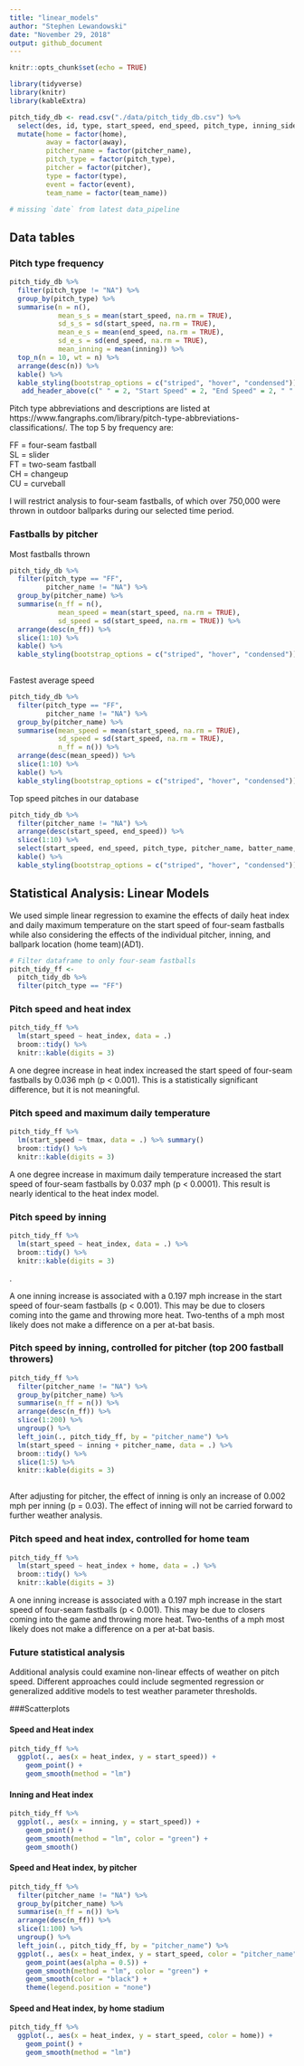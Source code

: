 ```yaml
---
title: "linear_models"
author: "Stephen Lewandowski"
date: "November 29, 2018"
output: github_document
---
```


```r
knitr::opts_chunk$set(echo = TRUE)

library(tidyverse)
library(knitr)
library(kableExtra)
```



```r
pitch_tidy_db <- read.csv("./data/pitch_tidy_db.csv") %>%
  select(des, id, type, start_speed, end_speed, pitch_type, inning_side, inning, count, away, home, pitcher, event, batter_name, pitcher_name, team_name, tfs_zulu, tmax, tmin, tmean, tdmean, heat_index, rh) %>% 
  mutate(home = factor(home),
         away = factor(away),
         pitcher_name = factor(pitcher_name),
         pitch_type = factor(pitch_type),
         pitcher = factor(pitcher),
         type = factor(type),
         event = factor(event),
         team_name = factor(team_name))

# missing `date` from latest data_pipeline
```

## Data tables

### Pitch type frequency
```r

pitch_tidy_db %>%
  filter(pitch_type != "NA") %>% 
  group_by(pitch_type) %>% 
  summarise(n = n(),
            mean_s_s = mean(start_speed, na.rm = TRUE),
            sd_s_s = sd(start_speed, na.rm = TRUE),
            mean_e_s = mean(end_speed, na.rm = TRUE),
            sd_e_s = sd(end_speed, na.rm = TRUE),
            mean_inning = mean(inning)) %>%
  top_n(n = 10, wt = n) %>% 
  arrange(desc(n)) %>% 
  kable() %>% 
  kable_styling(bootstrap_options = c("striped", "hover", "condensed")) %>% 
   add_header_above(c(" " = 2, "Start Speed" = 2, "End Speed" = 2, " " = 1))
```
Pitch type abbreviations and descriptions are listed at https://www.fangraphs.com/library/pitch-type-abbreviations-classifications/. The top 5 by frequency are:

FF = four-seam fastball  
SL = slider   
FT = two-seam fastball  
CH = changeup  
CU = curveball  
  
I will restrict analysis to four-seam fastballs, of which over 750,000 were thrown in outdoor ballparks during our selected time period.

### Fastballs by pitcher

Most fastballs thrown

```r

pitch_tidy_db %>% 
  filter(pitch_type == "FF",
         pitcher_name != "NA") %>% 
  group_by(pitcher_name) %>% 
  summarise(n_ff = n(),
            mean_speed = mean(start_speed, na.rm = TRUE),
            sd_speed = sd(start_speed, na.rm = TRUE)) %>% 
  arrange(desc(n_ff)) %>% 
  slice(1:10) %>% 
  kable() %>% 
  kable_styling(bootstrap_options = c("striped", "hover", "condensed")) 
  
```



Fastest average speed
```r

pitch_tidy_db %>% 
  filter(pitch_type == "FF",
         pitcher_name != "NA") %>% 
  group_by(pitcher_name) %>% 
  summarise(mean_speed = mean(start_speed, na.rm = TRUE),
            sd_speed = sd(start_speed, na.rm = TRUE),
            n_ff = n()) %>% 
  arrange(desc(mean_speed)) %>% 
  slice(1:10) %>% 
  kable() %>% 
  kable_styling(bootstrap_options = c("striped", "hover", "condensed")) 

```

Top speed pitches in our database

```r
pitch_tidy_db %>% 
  filter(pitcher_name != "NA") %>% 
  arrange(desc(start_speed, end_speed)) %>% 
  slice(1:10) %>%
  select(start_speed, end_speed, pitch_type, pitcher_name, batter_name, inning, des, home, away, tmax, heat_index) %>% 
  kable() %>% 
  kable_styling(bootstrap_options = c("striped", "hover", "condensed")) 
```




## Statistical Analysis: Linear Models

We used simple linear regression to examine the effects of daily heat index and daily maximum temperature on the start speed of four-seam fastballs while also considering the effects of the individual pitcher, inning, and ballpark location (home team)(AD1).



```r


# Filter dataframe to only four-seam fastballs
pitch_tidy_ff <-
  pitch_tidy_db %>% 
  filter(pitch_type == "FF")

```



### Pitch speed and heat index  

```r
pitch_tidy_ff %>% 
  lm(start_speed ~ heat_index, data = .) 
  broom::tidy() %>% 
  knitr::kable(digits = 3)
```


A one degree increase in heat index increased the start speed of four-seam fastballs by 0.036 mph (p < 0.001). This is a statistically significant difference, but it is not meaningful.  



### Pitch speed and maximum daily temperature

```r
pitch_tidy_ff %>% 
  lm(start_speed ~ tmax, data = .) %>% summary()
  broom::tidy() %>% 
  knitr::kable(digits = 3)
```

A one degree increase in maximum daily temperature increased the start speed of four-seam fastballs by 0.037 mph (p < 0.0001). This result is nearly identical to the heat index model.  


### Pitch speed by inning  


```r

pitch_tidy_ff %>% 
  lm(start_speed ~ heat_index, data = .) %>%
  broom::tidy() %>% 
  knitr::kable(digits = 3)

```

.   

A one inning increase is associated with a 0.197 mph increase in the start speed of four-seam fastballs (p < 0.001). This may be due to closers coming into the game and throwing more heat. Two-tenths of a mph most likely does not make a difference on a per at-bat basis. 



 

### Pitch speed by inning, controlled for pitcher (top 200 fastball throwers)
```r

pitch_tidy_ff %>% 
  filter(pitcher_name != "NA") %>% 
  group_by(pitcher_name) %>% 
  summarise(n_ff = n()) %>% 
  arrange(desc(n_ff)) %>% 
  slice(1:200) %>%
  ungroup() %>% 
  left_join(., pitch_tidy_ff, by = "pitcher_name") %>% 
  lm(start_speed ~ inning + pitcher_name, data = .) %>%  
  broom::tidy() %>% 
  slice(1:5) %>% 
  knitr::kable(digits = 3) 
  
```

After adjusting for pitcher, the effect of inning is only an increase of 0.002 mph per inning (p = 0.03). The effect of inning will not be carried forward to further weather analysis.



### Pitch speed and heat index, controlled for home team 
```r

pitch_tidy_ff %>% 
  lm(start_speed ~ heat_index + home, data = .) %>%  
  broom::tidy() %>% 
  knitr::kable(digits = 3)

```

A one inning increase is associated with a 0.197 mph increase in the start speed of four-seam fastballs (p < 0.001). This may be due to closers coming into the game and throwing more heat. Two-tenths of a mph most likely does not make a difference on a per at-bat basis. 





### Future statistical analysis  

Additional analysis could examine non-linear effects of weather on pitch speed. Different approaches could include segmented regression or generalized additive models to test weather parameter thresholds.     


###Scatterplots

#### Speed and Heat index
```r
pitch_tidy_ff %>% 
  ggplot(., aes(x = heat_index, y = start_speed)) + 
    geom_point() + 
    geom_smooth(method = "lm")


```


#### Inning and Heat index 
```r
pitch_tidy_ff %>% 
  ggplot(., aes(x = inning, y = start_speed)) + 
    geom_point() + 
    geom_smooth(method = "lm", color = "green") +
    geom_smooth()
```

#### Speed and Heat index, by pitcher
```r
pitch_tidy_ff %>% 
  filter(pitcher_name != "NA") %>% 
  group_by(pitcher_name) %>% 
  summarise(n_ff = n()) %>% 
  arrange(desc(n_ff)) %>% 
  slice(1:100) %>%
  ungroup() %>% 
  left_join(., pitch_tidy_ff, by = "pitcher_name") %>% 
  ggplot(., aes(x = heat_index, y = start_speed, color = "pitcher_name")) + 
    geom_point(aes(alpha = 0.5)) + 
    geom_smooth(method = "lm", color = "green") +
    geom_smooth(color = "black") +
    theme(legend.position = "none")
```



#### Speed and Heat index, by home stadium
```r
pitch_tidy_ff %>% 
  ggplot(., aes(x = heat_index, y = start_speed, color = home)) + 
    geom_point() + 
    geom_smooth(method = "lm")


```




